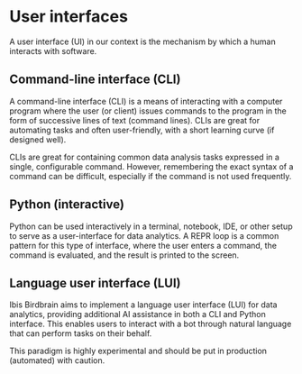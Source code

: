 # User interfaces

A user interface (UI) in our context is the mechanism by which a human interacts with software.

## Command-line interface (CLI)

A command-line interface (CLI) is a means of interacting with a computer program where the user (or client) issues commands to the program in the form of successive lines of text (command lines). CLIs are great for automating tasks and often user-friendly, with a short learning curve (if designed well).

CLIs are great for containing common data analysis tasks expressed in a single, configurable command. However, remembering the exact syntax of a command can be difficult, especially if the command is not used frequently.

## Python (interactive)

Python can be used interactively in a terminal, notebook, IDE, or other setup to serve as a user-interface for data analytics. A REPR loop is a common pattern for this type of interface, where the user enters a command, the command is evaluated, and the result is printed to the screen.

## Language user interface (LUI)

Ibis Birdbrain aims to implement a language user interface (LUI) for data analytics, providing additional AI assistance in both a CLI and Python interface. This enables users to interact with a bot through natural language that can perform tasks on their behalf.

:::{.callout-warning}
This paradigm is highly experimental and should be put in production (automated) with caution.
:::
